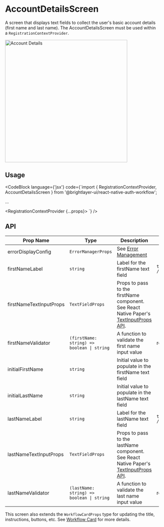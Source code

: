 
# AccountDetailsScreen

A screen that displays text fields to collect the user's basic account details (first name and last name). The AccountDetailsScreen must be used within a `RegistrationContextProvider`.

<img width="400" alt="Account Details" src={AccountDetails} />

## Usage

<CodeBlock
    language={'jsx'}
    code={`import { RegistrationContextProvider, AccountDetailsScreen } from '@brightlayer-ui/react-native-auth-workflow';

...

<RegistrationContextProvider {...props}>
    <AccountDetailsScreen />
</RegistrationContextProvider>`}
/>

## API

| Prop Name | Type | Description | Default |
|---|---|---|---|
| errorDisplayConfig | `ErrorManagerProps` | See [Error Management](/workflows/error-management/) |  |
| firstNameLabel | `string` | Label for the firstName text field | `t('bluiCommon:FORMS.FIRST_NAME') // "First Name"` |
| firstNameTextInputProps | `TextFieldProps` | Props to pass to the firstName component. See React Native Paper's [TextInputProps API](https://callstack.github.io/react-native-paper/docs/components/TextInput/#props). |  |
| firstNameValidator | `(firstName: string) => boolean \| string` | A function to validate the first name input value | required to be > 0 characters |
| initialFirstName | `string` | Initial value to populate in the firstName text field |  |
| initialLastName | `string` | Initial value to populate in the lastName text field |  |
| lastNameLabel | `string` | Label for the lastName text field | `t('bluiCommon:FORMS.LAST_NAME') // "Last Name"` |
| lastNameTextInputProps | `TextFieldProps` | Props to pass to the lastName component. See React Native Paper's [TextInputProps API](https://callstack.github.io/react-native-paper/docs/components/TextInput/#props). |  |
| lastNameValidator | `(lastName: string) => boolean \| string` | A function to validate the last name input value | required to be > 0 characters |

This screen also extends the `WorkflowCardProps` type for updating the title, instructions, buttons, etc. See [Workflow Card](/workflows/workflow-card/) for more details.